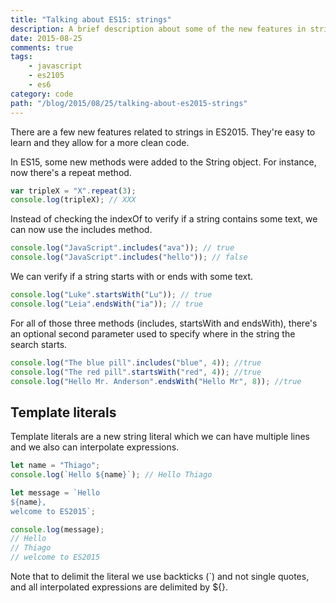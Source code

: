```yaml
---
title: "Talking about ES15: strings"
description: A brief description about some of the new features in strings on ES2015
date: 2015-08-25
comments: true
tags:
    - javascript
    - es2105
    - es6
category: code
path: "/blog/2015/08/25/talking-about-es2015-strings"
---
```


There are a few new features related to strings in ES2015. They're easy to learn and they allow for a more clean code.

In ES15, some new methods were added to the String object. For instance, now there's a repeat method.

```js
var tripleX = "X".repeat(3);
console.log(tripleX); // XXX
```

Instead of checking the indexOf to verify if a string contains some text, we can now use the includes method.

```js
console.log("JavaScript".includes("ava")); // true
console.log("JavaScript".includes("hello")); // false
```

We can verify if a string starts with or ends with some text.

```js
console.log("Luke".startsWith("Lu")); // true
console.log("Leia".endsWith("ia")); // true
```

For all of those three methods (includes, startsWith and endsWith), there's an optional second parameter used to specify where in the string the search starts.

```js
console.log("The blue pill".includes("blue", 4)); //true
console.log("The red pill".startsWith("red", 4)); //true
console.log("Hello Mr. Anderson".endsWith("Hello Mr", 8)); //true
```

## Template literals

Template literals are a new string literal which we can have multiple lines and we also can interpolate expressions.

```js
let name = "Thiago";
console.log(`Hello ${name}`); // Hello Thiago

let message = `Hello 
${name}, 
welcome to ES2015`;

console.log(message);
// Hello
// Thiago
// welcome to ES2015
```

Note that to delimit the literal we use backticks (`) and not single quotes, and all interpolated expressions are delimited by ${}.
